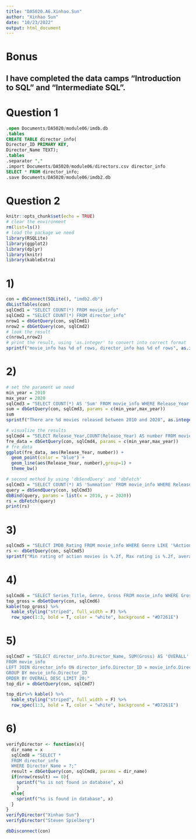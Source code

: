 ```yaml
---
title: "DA5020.A6.Xinhao.Sun"
author: "Xinhao Sun"
date: "10/23/2022"
output: html_document
---
```


# Bonus
## I have completed the data camps “Introduction to SQL” and “Intermediate SQL".


# Question 1



```SQL
.open Documents/DA5020/module06/imdb.db
.tables
CREATE TABLE director_info(
Director_ID PRIMARY KEY,
Director_Name TEXT);
.tables
.separator ","
.import Documents/DA5020/module06/directors.csv director_info
SELECT * FROM director_info;
.save Documents/DA5020/module06/imdb2.db
```


# Question 2
```r
knitr::opts_chunk$set(echo = TRUE)
# clear the environment
rm(list=ls())
# load the package we need
library(RSQLite)
library(ggplot2)
library(dplyr)
library(knitr)
library(kableExtra)
```

# 1)
```r
con = dbConnect(SQLite(), "imdb2.db")
dbListTables(con)
sqlCmd1 = "SELECT COUNT(*) FROM movie_info"
sqlCmd2 = "SELECT COUNT(*) FROM director_info"
nrow1 = dbGetQuery(con, sqlCmd1)
nrow2 = dbGetQuery(con, sqlCmd2)
# look the result
c(nrow1,nrow2)
# print the result, using 'as.integer' to convert into correct format 
sprintf("movie_info has %d of rows, director_info has %d of rows", as.integer(nrow1), as.integer(nrow2))
```

# 2)
```r
# set the parament we need
min_year = 2010
max_year = 2020
sqlCmd3 = "SELECT COUNT(*) AS 'Sum' FROM movie_info WHERE Release_Year >= ? AND Release_Year <= ?"
sum = dbGetQuery(con, sqlCmd3, params = c(min_year,max_year))
sum
sprintf("There are %d movies released between 2010 and 2020", as.integer(sum))

# visualize the results
sqlCmd4 = "SELECT Release_Year,COUNT(Release_Year) AS number FROM movie_info WHERE Release_Year >= ? AND Release_Year <= ? GROUP BY Release_Year"
fre_data = dbGetQuery(con, sqlCmd4, params = c(min_year,max_year))
# fre_data
ggplot(fre_data, aes(Release_Year, number)) + 
  geom_point(color = "blue") + 
  geom_line(aes(Release_Year, number),group=1) +
  theme_bw()

```

```r

# second method by using 'dbSendQuery' and 'dbFetch'
sqlCmd3 = "SELECT COUNT(*) AS 'Summation' FROM movie_info WHERE Release_Year >= :x AND Release_Year <= :y"
query = dbSendQuery(con, sqlCmd3)
dbBind(query, params = list(x = 2010, y = 2020))
rs = dbFetch(query)
print(rs)


```
# 3)
```r
sqlCmd5 = "SELECT IMDB_Rating FROM movie_info WHERE Genre LIKE '%Action%'"
rs <- dbGetQuery(con, sqlCmd5)
sprintf("Min rating of action movies is %.2f, Max rating is %.2f, average rating is %.2f.",min(rs), max(rs), mean(rs$IMDB_Rating))
```

# 4)
```r
sqlCmd6 = "SELECT Series_Title, Genre, Gross FROM movie_info WHERE Gross != 'NA' ORDER BY Gross DESC LIMIT 25 ;"
top_gross = dbGetQuery(con, sqlCmd6)
kable(top_gross) %>%
  kable_styling("striped", full_width = F) %>% 
  row_spec(1:3, bold = T, color = "white", background = "#D7261E")
```

# 5)
```r
sqlCmd7 = "SELECT director_info.Director_Name, SUM(Gross) AS 'OVERALL' 
FROM movie_info 
LEFT JOIN director_info ON director_info.Director_ID = movie_info.Director_ID 
GROUP BY movie_info.Director_ID 
ORDER BY OVERALL DESC LIMIT 20;"
top_dir = dbGetQuery(con, sqlCmd7)

top_dir%>% kable() %>%
  kable_styling("striped", full_width = F) %>% 
  row_spec(1:3, bold = T, color = "white", background = "#D7261E")
```

# 6)
```r
verifyDirector <- function(x){
  dir_name = x
  sqlCmd8 = "SELECT * 
  FROM director_info 
  WHERE Director_Name = ?;"
  result = dbGetQuery(con, sqlCmd8, params = dir_name)
  if(nrow(result) == 0){
    sprintf("%s is not found in database", x)
    } 
  else{
    sprintf("%s is found in database", x)
  }
}
verifyDirector("Xinhao Sun")
verifyDirector("Steven Spielberg")

```

```r
dbDisconnect(con)
```

